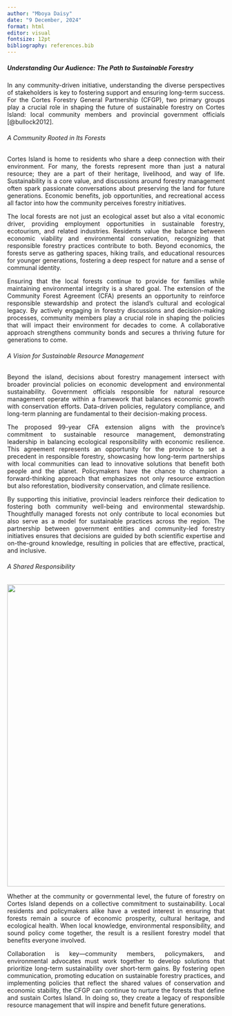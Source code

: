 ```yaml
---
author: "Mboya Daisy"
date: "9 December, 2024"
format: html
editor: visual
fontsize: 12pt
bibliography: references.bib
---
```


::: {style="text-align: justify"}
##### Understanding Our Audience: The Path to Sustainable Forestry

In any community-driven initiative, understanding the diverse perspectives of stakeholders is key to fostering support and ensuring long-term success. For the Cortes Forestry General Partnership (CFGP), two primary groups play a crucial role in shaping the future of sustainable forestry on Cortes Island: local community members and provincial government officials [@bullock2012].

###### A Community Rooted in Its Forests

Cortes Island is home to residents who share a deep connection with their environment. For many, the forests represent more than just a natural resource; they are a part of their heritage, livelihood, and way of life. Sustainability is a core value, and discussions around forestry management often spark passionate conversations about preserving the land for future generations. Economic benefits, job opportunities, and recreational access all factor into how the community perceives forestry initiatives.

The local forests are not just an ecological asset but also a vital economic driver, providing employment opportunities in sustainable forestry, ecotourism, and related industries. Residents value the balance between economic viability and environmental conservation, recognizing that responsible forestry practices contribute to both. Beyond economics, the forests serve as gathering spaces, hiking trails, and educational resources for younger generations, fostering a deep respect for nature and a sense of communal identity.

Ensuring that the local forests continue to provide for families while maintaining environmental integrity is a shared goal. The extension of the Community Forest Agreement (CFA) presents an opportunity to reinforce responsible stewardship and protect the island’s cultural and ecological legacy. By actively engaging in forestry discussions and decision-making processes, community members play a crucial role in shaping the policies that will impact their environment for decades to come. A collaborative approach strengthens community bonds and secures a thriving future for generations to come.

###### A Vision for Sustainable Resource Management

Beyond the island, decisions about forestry management intersect with broader provincial policies on economic development and environmental sustainability. Government officials responsible for natural resource management operate within a framework that balances economic growth with conservation efforts. Data-driven policies, regulatory compliance, and long-term planning are fundamental to their decision-making process.

The proposed 99-year CFA extension aligns with the province’s commitment to sustainable resource management, demonstrating leadership in balancing ecological responsibility with economic resilience. This agreement represents an opportunity for the province to set a precedent in responsible forestry, showcasing how long-term partnerships with local communities can lead to innovative solutions that benefit both people and the planet. Policymakers have the chance to champion a forward-thinking approach that emphasizes not only resource extraction but also reforestation, biodiversity conservation, and climate resilience.

By supporting this initiative, provincial leaders reinforce their dedication to fostering both community well-being and environmental stewardship. Thoughtfully managed forests not only contribute to local economies but also serve as a model for sustainable practices across the region. The partnership between government entities and community-led forestry initiatives ensures that decisions are guided by both scientific expertise and on-the-ground knowledge, resulting in policies that are effective, practical, and inclusive.

###### A Shared Responsibility

![](images/clipboard-1244001873.png){width="700"}

Whether at the community or governmental level, the future of forestry on Cortes Island depends on a collective commitment to sustainability. Local residents and policymakers alike have a vested interest in ensuring that forests remain a source of economic prosperity, cultural heritage, and ecological health. When local knowledge, environmental responsibility, and sound policy come together, the result is a resilient forestry model that benefits everyone involved.

Collaboration is key—community members, policymakers, and environmental advocates must work together to develop solutions that prioritize long-term sustainability over short-term gains. By fostering open communication, promoting education on sustainable forestry practices, and implementing policies that reflect the shared values of conservation and economic stability, the CFGP can continue to nurture the forests that define and sustain Cortes Island. In doing so, they create a legacy of responsible resource management that will inspire and benefit future generations.
:::
